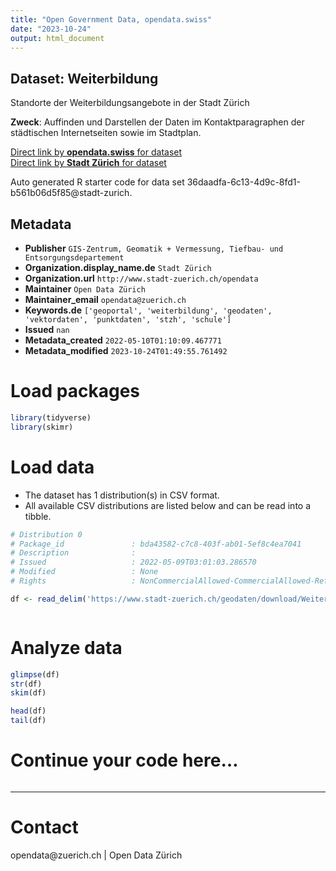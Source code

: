 ```yaml
---
title: "Open Government Data, opendata.swiss"
date: "2023-10-24"
output: html_document
---
```


## Dataset: Weiterbildung

Standorte der Weiterbildungsangebote in der Stadt Zürich

**Zweck**: Auffinden und Darstellen der Daten im Kontaktparagraphen der städtischen Internetseiten sowie im Stadtplan.

[Direct link by **opendata.swiss** for dataset](https://opendata.swiss/de/dataset/weiterbildung)<br>
[Direct link by **Stadt Zürich** for dataset](https://data.stadt-zuerich.ch/dataset/geo_weiterbildung)

Auto generated R starter code for data set 36daadfa-6c13-4d9c-8fd1-b561b06d5f85@stadt-zurich.

## Metadata

- **Publisher** `GIS-Zentrum, Geomatik + Vermessung, Tiefbau- und Entsorgungsdepartement`
- **Organization.display_name.de** `Stadt Zürich`
- **Organization.url** `http://www.stadt-zuerich.ch/opendata`
- **Maintainer** `Open Data Zürich`
- **Maintainer_email** `opendata@zuerich.ch`
- **Keywords.de** `['geoportal', 'weiterbildung', 'geodaten', 'vektordaten', 'punktdaten', 'stzh', 'schule']`
- **Issued** `nan`
- **Metadata_created** `2022-05-10T01:10:09.467771`
- **Metadata_modified** `2023-10-24T01:49:55.761492`


# Load packages

```r

library(tidyverse)
library(skimr)

```

# Load data

-   The dataset has 1 distribution(s) in CSV format.
-   All available CSV distributions are listed below and can be read into a tibble.

```r

# Distribution 0
# Package_id               : bda43582-c7c8-403f-ab01-5ef8c4ea7041
# Description              : 
# Issued                   : 2022-05-09T03:01:03.286570
# Modified                 : None
# Rights                   : NonCommercialAllowed-CommercialAllowed-ReferenceNotRequired

df <- read_delim('https://www.stadt-zuerich.ch/geodaten/download/Weiterbildung?format=10008')



```

# Analyze data

```r

glimpse(df)
str(df)
skim(df)

head(df)
tail(df)

```

# Continue your code here...

```r

```

------------------------------------------------------------------------

# Contact

opendata@zuerich.ch | Open Data Zürich
